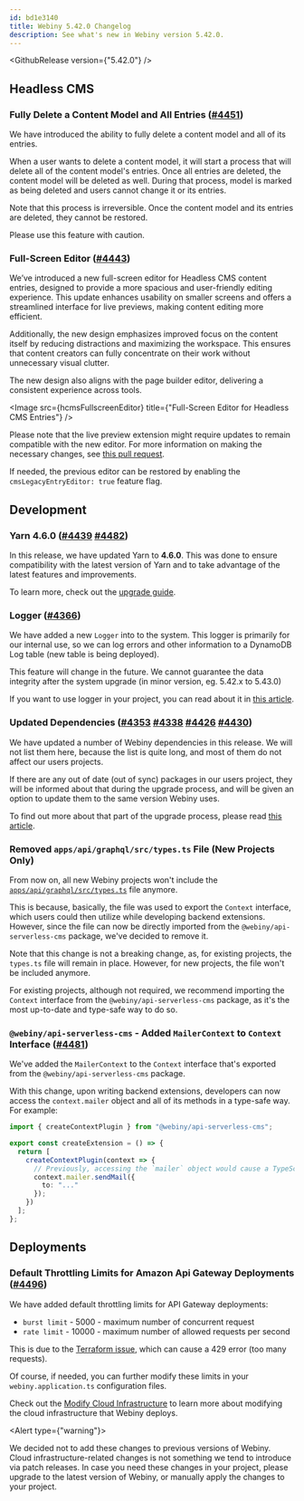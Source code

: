 ```yaml
---
id: bd1e3140
title: Webiny 5.42.0 Changelog
description: See what's new in Webiny version 5.42.0.
---
```






<GithubRelease version={"5.42.0"} />

## Headless CMS

### Fully Delete a Content Model and All Entries ([#4451](https://github.com/webiny/webiny-js/pull/4451))

We have introduced the ability to fully delete a content model and all of its entries.

When a user wants to delete a content model, it will start a process that will delete all of the content model's entries. Once all entries are deleted, the content model will be deleted as well. During that process, model is marked as being deleted and users cannot change it or its entries.

<Alert type="danger">

  Note that this process is irreversible. Once the content model and its entries are deleted, they cannot be restored. 
  
  Please use this feature with caution.

</Alert>

### Full-Screen Editor ([#4443](https://github.com/webiny/webiny-js/pull/4443))

We’ve introduced a new full-screen editor for Headless CMS content entries, designed to provide a more spacious and user-friendly editing experience. This update enhances usability on smaller screens and offers a streamlined interface for live previews, making content editing more efficient.

Additionally, the new design emphasizes improved focus on the content itself by reducing distractions and maximizing the workspace. This ensures that content creators can fully concentrate on their work without unnecessary visual clutter.

The new design also aligns with the page builder editor, delivering a consistent experience across tools.

<Image src={hcmsFullscreenEditor} title={"Full-Screen Editor for Headless CMS Entries"} />

Please note that the live preview extension might require updates to remain compatible with the new editor. For more information on making the necessary changes, see [this pull request](https://github.com/webiny/webiny-examples/pull/173).

If needed, the previous editor can be restored by enabling the `cmsLegacyEntryEditor: true` feature flag.

## Development

### Yarn 4.6.0 ([#4439](https://github.com/webiny/webiny-js/pull/4439) [#4482](https://github.com/webiny/webiny-js/pull/4482))

In this release, we have updated Yarn to **4.6.0**. This was done to ensure compatibility with the latest version of Yarn and to take advantage of the latest features and improvements. 

To learn more, check out the [upgrade guide](docs/release-notes/5.42.0/upgrade-guide).

### Logger ([#4366](https://github.com/webiny/webiny-js/pull/4366))

We have added a new `Logger` into to the system. This logger is primarily for our internal use, so we can log errors and other information to a DynamoDB Log table (new table is being deployed).

<Alert type="warning">
  
  This feature will change in the future. We cannot guarantee the data integrity after the system upgrade (in minor version, eg. 5.42.x to 5.43.0)
  
</Alert>

If you want to use logger in your project, you can read about it in [this article](/docs/core-development-concepts/basics/logger).

### Updated Dependencies ([#4353](https://github.com/webiny/webiny-js/pull/4353) [#4338](https://github.com/webiny/webiny-js/pull/4338) [#4426](https://github.com/webiny/webiny-js/pull/4426) [#4430](https://github.com/webiny/webiny-js/pull/4430))

We have updated a number of Webiny dependencies in this release. We will not list them here, because the list is quite long, and most of them do not affect our users projects.

If there are any out of date (out of sync) packages in our users project, they will be informed about that during the upgrade process, and will be given an option to update them to the same version Webiny uses.

To find out more about that part of the upgrade process, please read [this article](/docs/core-development-concepts/basics/user-project-upgrade).

### Removed `apps/api/graphql/src/types.ts` File (New Projects Only)

From now on, all new Webiny projects won't include the [`apps/api/graphql/src/types.ts`](https://github.com/webiny/webiny-js/blob/5.41.5/packages/cwp-template-aws/template/ddb/apps/api/graphql/src/types.ts) file anymore.

This is because, basically, the file was used to export the `Context` interface, which users could then utilize while developing backend extensions. However, since the file can now be directly imported from the `@webiny/api-serverless-cms` package, we've decided to remove it.

Note that this change is not a breaking change, as, for existing projects, the `types.ts` file will remain in place. However, for new projects, the file won't be included anymore.

<Alert>

  For existing projects, although not required, we recommend importing the `Context` interface from the `@webiny/api-serverless-cms` package, as it's the most up-to-date and type-safe way to do so.
  
</Alert>

### `@webiny/api-serverless-cms` - Added `MailerContext` to `Context` Interface ([#4481](https://github.com/webiny/webiny-js/pull/4481))

We've added the `MailerContext` to the `Context` interface that's exported from the `@webiny/api-serverless-cms` package.

With this change, upon writing backend extensions, developers can now access the `context.mailer` object and all of its methods in a type-safe way. For example:

```ts
import { createContextPlugin } from "@webiny/api-serverless-cms";

export const createExtension = () => {
  return [
    createContextPlugin(context => {
      // Previously, accessing the `mailer` object would cause a TypeScript error.
      context.mailer.sendMail({
        to: "..."
      });
    })
  ];
};
```

## Deployments

### Default Throttling Limits for Amazon Api Gateway Deployments ([#4496](https://github.com/webiny/webiny-js/pull/4496))

We have added default throttling limits for API Gateway deployments:

- `burst limit` - 5000 - maximum number of concurrent request
- `rate limit` - 10000 - maximum number of allowed requests per second

This is due to the [Terraform issue](https://github.com/terraform-aws-modules/terraform-aws-apigateway-v2/issues/45), which can cause a 429 error (too many requests).

Of course, if needed, you can further modify these limits in your `webiny.application.ts` configuration files. 

<Alert>

  Check out the [Modify Cloud Infrastructure](/docs/infrastructure/basics/modify-cloud-infrastructure) to learn more about modifying the cloud infrastructure that Webiny deploys.

</Alert>

<Alert type={"warning"}>

  We decided not to add these changes to previous versions of Webiny. Cloud infrastructure-related changes is not something we tend to introduce via patch releases. In case you need these changes in your project, please upgrade to the latest version of Webiny, or manually apply the changes to your project.

</Alert>
